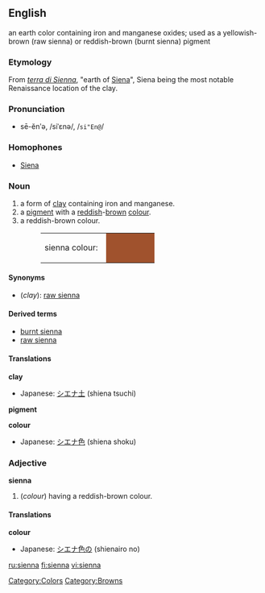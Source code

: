 {{wikipedia}}
==English==
an earth color containing iron and manganese oxides; used as a yellowish-brown (raw sienna) or reddish-brown (burnt sienna) pigment 

===Etymology===
From {{It.}} ''[[terra di Sienna]]'', "earth of [[Siena]]", Siena being the most notable Renaissance location of the clay.

===Pronunciation===
*sē-ĕnʹə, /siˈɛnə/, /<tt>si"En@</tt>/

===Homophones===
*[[Siena]]

===Noun===
{{wikipedia}}
{{en-noun}}

#a form of [[clay]] containing iron and manganese.
#a [[pigment]] with a [[red]]dish-[[brown]] [[color|colour]].
#a reddish-brown colour.
#:<table><tr><td>sienna colour: &nbsp;</td><td bgcolor="#A0522D" width="80">&nbsp; </td></tr></table>

====Synonyms====
*(''clay''): [[raw sienna]]

====Derived terms====
*[[burnt sienna]]
*[[raw sienna]]

====Translations====

'''clay'''
{{top}}
*Japanese: [[シエナ土]] (shiena tsuchi)
{{mid}}
{{bottom}}

'''pigment'''
{{top}}
{{mid}}
{{bottom}}

'''colour'''
{{top}}
*Japanese: [[シエナ色]] (shiena shoku)
{{mid}}
{{bottom}}

===Adjective===
'''sienna'''
#(''colour'') having a reddish-brown colour.

====Translations====
'''colour'''
{{top}}
*Japanese: [[シエナ色]]の (shienairo no)
{{mid}}
{{bottom}}

[[Category:Colors]]
[[Category:Browns]]

[[ru:sienna]]
[[fi:sienna]]
[[vi:sienna]]